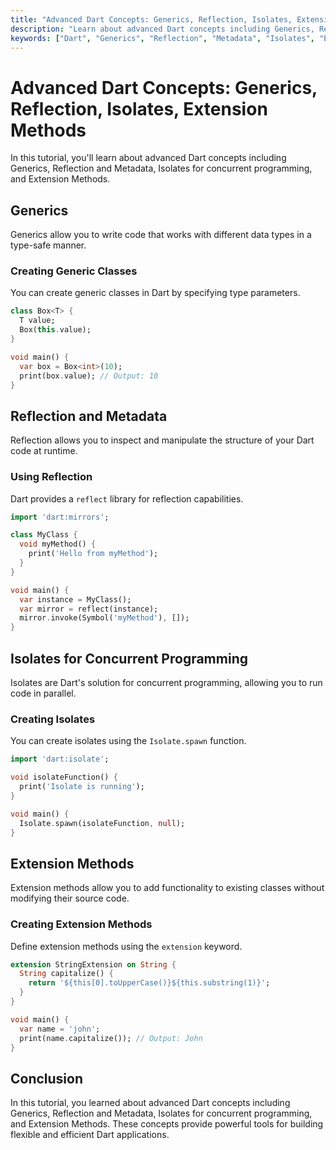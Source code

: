 ```yaml
---
title: "Advanced Dart Concepts: Generics, Reflection, Isolates, Extension Methods"
description: "Learn about advanced Dart concepts including Generics, Reflection and Metadata, Isolates for concurrent programming, and Extension Methods with examples."
keywords: ["Dart", "Generics", "Reflection", "Metadata", "Isolates", "Extension Methods", "Advanced Concepts", "Programming"]
---
```



<TutorialLayout>

# Advanced Dart Concepts: Generics, Reflection, Isolates, Extension Methods

In this tutorial, you'll learn about advanced Dart concepts including Generics, Reflection and Metadata, Isolates for concurrent programming, and Extension Methods.

## Generics

Generics allow you to write code that works with different data types in a type-safe manner.

### Creating Generic Classes

You can create generic classes in Dart by specifying type parameters.

```dart
class Box<T> {
  T value;
  Box(this.value);
}

void main() {
  var box = Box<int>(10);
  print(box.value); // Output: 10
}
```

## Reflection and Metadata

Reflection allows you to inspect and manipulate the structure of your Dart code at runtime.

### Using Reflection

Dart provides a `reflect` library for reflection capabilities.

```dart
import 'dart:mirrors';

class MyClass {
  void myMethod() {
    print('Hello from myMethod');
  }
}

void main() {
  var instance = MyClass();
  var mirror = reflect(instance);
  mirror.invoke(Symbol('myMethod'), []);
}
```

## Isolates for Concurrent Programming

Isolates are Dart's solution for concurrent programming, allowing you to run code in parallel.

### Creating Isolates

You can create isolates using the `Isolate.spawn` function.

```dart
import 'dart:isolate';

void isolateFunction() {
  print('Isolate is running');
}

void main() {
  Isolate.spawn(isolateFunction, null);
}
```

## Extension Methods

Extension methods allow you to add functionality to existing classes without modifying their source code.

### Creating Extension Methods

Define extension methods using the `extension` keyword.

```dart
extension StringExtension on String {
  String capitalize() {
    return '${this[0].toUpperCase()}${this.substring(1)}';
  }
}

void main() {
  var name = 'john';
  print(name.capitalize()); // Output: John
}
```

## Conclusion

In this tutorial, you learned about advanced Dart concepts including Generics, Reflection and Metadata, Isolates for concurrent programming, and Extension Methods. These concepts provide powerful tools for building flexible and efficient Dart applications.

</TutorialLayout>

